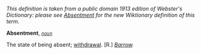 ''This definition is taken from a public domain 1913 edition of Webster's Dictionary: please see [[Absentment]] for the new Wiktionary definition of this term.''

'''Absentment''', ''<code>[[noun (part of speech)|noun]]</code>''

The state of being absent; [[withdrawal]]. [R.] ''[[Barrow (source)|Barrow]].''